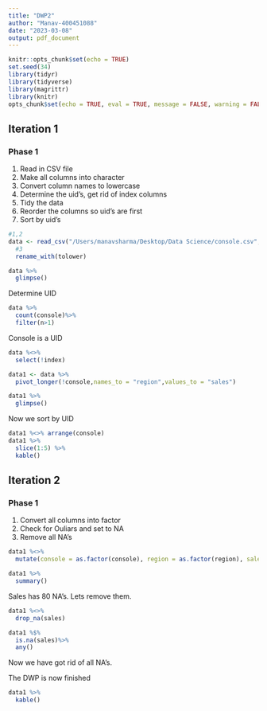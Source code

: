 ```yaml
---
title: "DWP2"
author: "Manav-400451088"
date: "2023-03-08"
output: pdf_document
---
```


```r
knitr::opts_chunk$set(echo = TRUE)
set.seed(34)
library(tidyr)
library(tidyverse)
library(magrittr)
library(knitr)
opts_chunk$set(echo = TRUE, eval = TRUE, message = FALSE, warning = FALSE, error = FALSE)
```
## Iteration 1
### Phase 1
1. Read in CSV file
2. Make all columns into character
3. Convert column names to lowercase
4. Determine the uid's, get rid of index columns
5. Tidy the data
6. Reorder the columns so uid's are first
7. Sort by uid's
```r
#1,2
data <- read_csv("/Users/manavsharma/Desktop/Data Science/console.csv", col_types = "ccccccc") %>%
  #3
  rename_with(tolower)

data %>%
  glimpse()

```
Determine UID
```r
data %>%
  count(console)%>%
  filter(n>1)
```
Console is a UID
```r
data %<>% 
  select(!index)

data1 <- data %>%
  pivot_longer(!console,names_to = "region",values_to = "sales")

data1 %>%
  glimpse()
```
Now we sort by UID
```r
data1 %<>% arrange(console)
data1 %>%
  slice(1:5) %>%
  kable()

```
## Iteration 2
### Phase 1
1. Convert all columns into factor
2. Check for Ouliars and set to NA
3. Remove all NA's

```r
data1 %<>%
  mutate(console = as.factor(console), region = as.factor(region), sales = as.factor(sales))

data1 %>%
  summary()
```

Sales has 80 NA's. Lets remove them.
```r
data1 %<>%
  drop_na(sales)

data1 %$%
  is.na(sales)%>%
  any()
```
Now we have got rid of all NA's.

The DWP is now finished
```r
data1 %>%
  kable()
```


